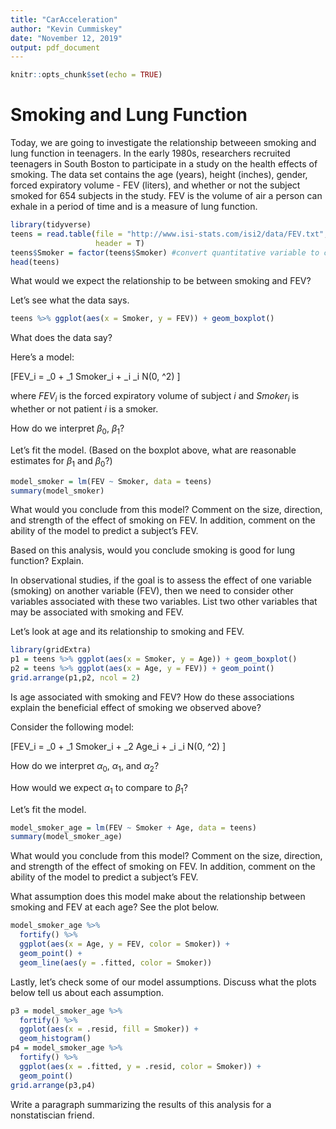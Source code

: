 ```yaml
---
title: "CarAcceleration"
author: "Kevin Cummiskey"
date: "November 12, 2019"
output: pdf_document
---
```


```r
knitr::opts_chunk$set(echo = TRUE)
```

# Smoking and Lung Function

Today, we are going to investigate the relationship betweeen smoking and lung function in teenagers.  In the early 1980s, researchers recruited teenagers in South Boston to participate in a study on the health effects of smoking.  The data set  \texttt{teens} contains the age (years), height (inches), gender, forced expiratory volume - FEV (liters), and whether or not the subject smoked for 654 subjects in the study. FEV is the volume of air a person can exhale in a period of time and is a measure of lung function.


```r
library(tidyverse)
teens = read.table(file = "http://www.isi-stats.com/isi2/data/FEV.txt",
                   header = T)
teens$Smoker = factor(teens$Smoker) #convert quantitative variable to categorical
head(teens)
```

What would we expect the relationship to be between smoking and FEV?

\vspace{0.5in}

Let's see what the data says.

```r
teens %>% ggplot(aes(x = Smoker, y = FEV)) + geom_boxplot()
```

What does the data say? 

\vspace{1in}

Here's a model:

\[FEV_i = \beta_0 + \beta_1 Smoker_i + \epsilon_i \quad \epsilon_i \sim N(0, \sigma^2) \]

where $FEV_i$ is the forced expiratory volume of subject $i$ and $Smoker_i$ is whether or not patient $i$ is a smoker.

How do we interpret $\beta_0$, $\beta_1$?

\vspace{1in}

Let's fit the model. (Based on the boxplot above, what are reasonable estimates for $\beta_1$ and $\beta_0$?)

```r
model_smoker = lm(FEV ~ Smoker, data = teens)
summary(model_smoker)
```

What would you conclude from this model? Comment on the size, direction, and strength of the effect of smoking on FEV. In addition, comment on the ability of the model to predict a subject's FEV.

\vspace{1in}

Based on this analysis, would you conclude smoking is good for lung function? Explain.

\vspace{1in}

In observational studies, if the goal is to assess the effect of one variable (smoking) on another variable (FEV), then we need to consider other variables associated with these two variables. List two other variables that may be associated with smoking and FEV.

\vspace{0.25in}

Let's look at age and its relationship to smoking and FEV.

```r
library(gridExtra)
p1 = teens %>% ggplot(aes(x = Smoker, y = Age)) + geom_boxplot()
p2 = teens %>% ggplot(aes(x = Age, y = FEV)) + geom_point()
grid.arrange(p1,p2, ncol = 2)
```

Is age associated with smoking and FEV? How do these associations explain the beneficial effect of smoking we observed above?

\vspace{1in}

Consider the following model:

\[FEV_i = \alpha_0 + \alpha_1 Smoker_i + \alpha_2 Age_i +  \epsilon_i \quad \epsilon_i \sim N(0, \sigma^2) \]

How do we interpret $\alpha_0$, $\alpha_1$, and $\alpha_2$? 

\vspace{1in}

How would we expect $\alpha_1$ to compare to $\beta_1$?

\vspace{0.25in}

Let's fit the model.

```r
model_smoker_age = lm(FEV ~ Smoker + Age, data = teens)
summary(model_smoker_age)
```

What would you conclude from this model? Comment on the size, direction, and strength of the effect of smoking on FEV. In addition, comment on the ability of the model to predict a subject's FEV.

\vspace{1in}

What assumption does this model make about the relationship between smoking and FEV at each age?  See the plot below.

\vspace{0.5in}

```r
model_smoker_age %>% 
  fortify() %>%
  ggplot(aes(x = Age, y = FEV, color = Smoker)) +
  geom_point() +
  geom_line(aes(y = .fitted, color = Smoker))
```

Lastly, let's check some of our model assumptions. Discuss what the plots below tell us about each assumption.

```r
p3 = model_smoker_age %>%
  fortify() %>%
  ggplot(aes(x = .resid, fill = Smoker)) +
  geom_histogram()
p4 = model_smoker_age %>%
  fortify() %>%
  ggplot(aes(x = .fitted, y = .resid, color = Smoker)) +
  geom_point()
grid.arrange(p3,p4)
```


Write a paragraph summarizing the results of this analysis for a nonstatiscian friend.

\vspace{2in}


